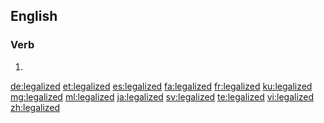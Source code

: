 ==English==

===Verb===
{{head|en|verb form}}

# {{en-past of|legalize}}

[[de:legalized]]
[[et:legalized]]
[[es:legalized]]
[[fa:legalized]]
[[fr:legalized]]
[[ku:legalized]]
[[mg:legalized]]
[[ml:legalized]]
[[ja:legalized]]
[[sv:legalized]]
[[te:legalized]]
[[vi:legalized]]
[[zh:legalized]]